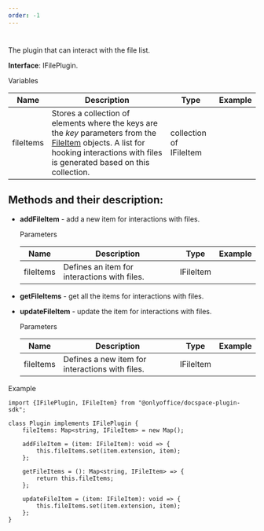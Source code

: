 ```yaml
---
order: -1
---
```

# [](/docspace/pluginssdk/codingplugin/plugintypes)

The plugin that can interact with the file list.

**Interface**: IFilePlugin.

Variables

| Name      | Description                                                                                                                                                                                                                                    | Type                    | Example |
| --------- | ---------------------------------------------------------------------------------------------------------------------------------------------------------------------------------------------------------------------------------------------- | ----------------------- | ------- |
| fileItems | Stores a collection of elements where the keys are the *key* parameters from the [FileItem](/docspace/pluginssdk/codingplugin/pluginitems/fileitem) objects. A list for hooking interactions with files is generated based on this collection. | collection of IFileItem |         |

## Methods and their description:

* **addFileItem** - add a new item for interactions with files.

  Parameters

  | Name      | Description                                  | Type      | Example |
  | --------- | -------------------------------------------- | --------- | ------- |
  | fileItems | Defines an item for interactions with files. | IFileItem |         |

* **getFileItems** - get all the items for interactions with files.

* **updateFileItem** - update the item for interactions with files.

  Parameters

  | Name      | Description                                     | Type      | Example |
  | --------- | ----------------------------------------------- | --------- | ------- |
  | fileItems | Defines a new item for interactions with files. | IFileItem |         |

Example

```
import {IFilePlugin, IFileItem} from "@onlyoffice/docspace-plugin-sdk";

class Plugin implements IFilePlugin {
    fileItems: Map<string, IFileItem> = new Map();

    addFileItem = (item: IFileItem): void => {
        this.fileItems.set(item.extension, item);
    };

    getFileItems = (): Map<string, IFileItem> => {
        return this.fileItems;
    };

    updateFileItem = (item: IFileItem): void => {
        this.fileItems.set(item.extension, item);
    };
}
```

